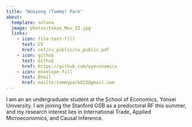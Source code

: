 ```yaml
---
title: "Wooyong (Tommy) Park"
about:
  template: solana
  image: photos/tokyo_Nov_23.jpg
  links:
    - icon: file-text-fill
      text: CV
      href: ref/cv_public/cv_public.pdf
    - icon: github
      text: Github
      href: https://github.com/wyeconomics
    - icon: envelope-fill
      text: Email
      href: mailto:tommypark822@gmail.com
---
```


I am an an undergraduate student at the School of Economics, Yonsei University. I am joining the Stanford GSB as a predoctoral RF this summer, and my research interest lies in International Trade, Applied Microeconomics, and Causal Inference. 

